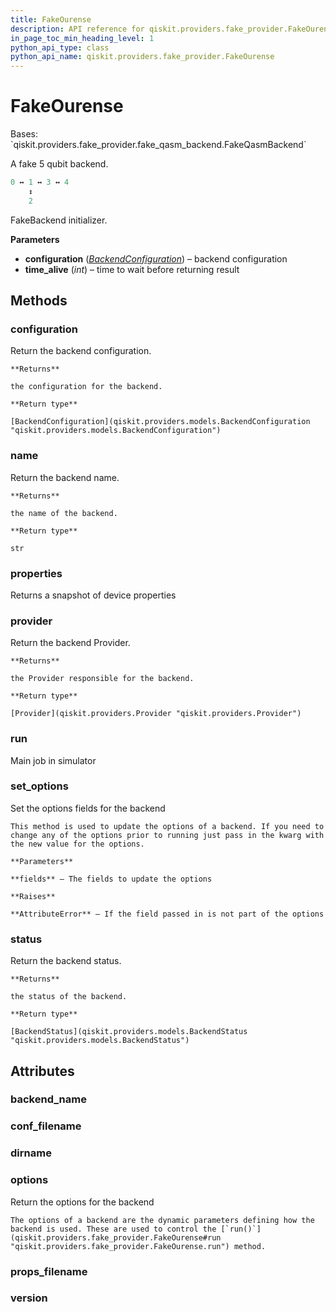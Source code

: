 ```yaml
---
title: FakeOurense
description: API reference for qiskit.providers.fake_provider.FakeOurense
in_page_toc_min_heading_level: 1
python_api_type: class
python_api_name: qiskit.providers.fake_provider.FakeOurense
---
```


# FakeOurense

<Class id="qiskit.providers.fake_provider.FakeOurense" github="https://github.com/qiskit/qiskit/tree/stable/0.22/qiskit/providers/fake_provider/backends/ourense/fake_ourense.py" signature="FakeOurense">
  Bases: `qiskit.providers.fake_provider.fake_qasm_backend.FakeQasmBackend`

  A fake 5 qubit backend.

  ```python
  0 ↔ 1 ↔ 3 ↔ 4
      ↕
      2
  ```

  FakeBackend initializer.

  **Parameters**

  *   **configuration** ([*BackendConfiguration*](qiskit.providers.models.BackendConfiguration "qiskit.providers.models.BackendConfiguration")) – backend configuration
  *   **time\_alive** (*int*) – time to wait before returning result

  ## Methods

  ### configuration

  <Function id="qiskit.providers.fake_provider.FakeOurense.configuration" signature="FakeOurense.configuration()">
    Return the backend configuration.

    **Returns**

    the configuration for the backend.

    **Return type**

    [BackendConfiguration](qiskit.providers.models.BackendConfiguration "qiskit.providers.models.BackendConfiguration")
  </Function>

  ### name

  <Function id="qiskit.providers.fake_provider.FakeOurense.name" signature="FakeOurense.name()">
    Return the backend name.

    **Returns**

    the name of the backend.

    **Return type**

    str
  </Function>

  ### properties

  <Function id="qiskit.providers.fake_provider.FakeOurense.properties" signature="FakeOurense.properties()">
    Returns a snapshot of device properties
  </Function>

  ### provider

  <Function id="qiskit.providers.fake_provider.FakeOurense.provider" signature="FakeOurense.provider()">
    Return the backend Provider.

    **Returns**

    the Provider responsible for the backend.

    **Return type**

    [Provider](qiskit.providers.Provider "qiskit.providers.Provider")
  </Function>

  ### run

  <Function id="qiskit.providers.fake_provider.FakeOurense.run" signature="FakeOurense.run(run_input, **kwargs)">
    Main job in simulator
  </Function>

  ### set\_options

  <Function id="qiskit.providers.fake_provider.FakeOurense.set_options" signature="FakeOurense.set_options(**fields)">
    Set the options fields for the backend

    This method is used to update the options of a backend. If you need to change any of the options prior to running just pass in the kwarg with the new value for the options.

    **Parameters**

    **fields** – The fields to update the options

    **Raises**

    **AttributeError** – If the field passed in is not part of the options
  </Function>

  ### status

  <Function id="qiskit.providers.fake_provider.FakeOurense.status" signature="FakeOurense.status()">
    Return the backend status.

    **Returns**

    the status of the backend.

    **Return type**

    [BackendStatus](qiskit.providers.models.BackendStatus "qiskit.providers.models.BackendStatus")
  </Function>

  ## Attributes

  ### backend\_name

  <Attribute id="qiskit.providers.fake_provider.FakeOurense.backend_name" name="backend_name" attributeValue="= 'fake_ourense'" />

  ### conf\_filename

  <Attribute id="qiskit.providers.fake_provider.FakeOurense.conf_filename" name="conf_filename" attributeValue="= 'conf_ourense.json'" />

  ### dirname

  <Attribute id="qiskit.providers.fake_provider.FakeOurense.dirname" name="dirname" attributeValue="= '/home/runner/work/qiskit/qiskit/.tox/docs/lib/python3.8/site-packages/qiskit/providers/fake_provider/backends/ourense'" />

  ### options

  <Attribute id="qiskit.providers.fake_provider.FakeOurense.options" name="options">
    Return the options for the backend

    The options of a backend are the dynamic parameters defining how the backend is used. These are used to control the [`run()`](qiskit.providers.fake_provider.FakeOurense#run "qiskit.providers.fake_provider.FakeOurense.run") method.
  </Attribute>

  ### props\_filename

  <Attribute id="qiskit.providers.fake_provider.FakeOurense.props_filename" name="props_filename" attributeValue="= 'props_ourense.json'" />

  ### version

  <Attribute id="qiskit.providers.fake_provider.FakeOurense.version" name="version" attributeValue="= 1" />
</Class>

